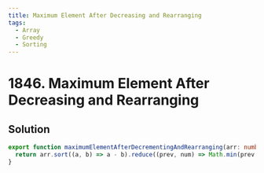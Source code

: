 ```yaml
---
title: Maximum Element After Decreasing and Rearranging
tags:
  - Array
  - Greedy
  - Sorting
---
```


# 1846. Maximum Element After Decreasing and Rearranging

<Badges>
  <LevelBadge level="medium" />
  <TopicBadge name="Array" slug="array" />
  <TopicBadge name="Greedy" slug="greedy" />
  <TopicBadge name="Sorting" slug="sorting" />
</Badges>

## Solution

```typescript filename="solution.ts" copy
export function maximumElementAfterDecrementingAndRearranging(arr: number[]): number {
  return arr.sort((a, b) => a - b).reduce((prev, num) => Math.min(prev + 1, num), 0);
}
```

<ProblemLink
  codingSite="leetcode"
  href="https://leetcode.com/problems/maximum-element-after-decreasing-and-rearranging"
  title="Maximum Element After Decreasing and Rearranging"
/>
